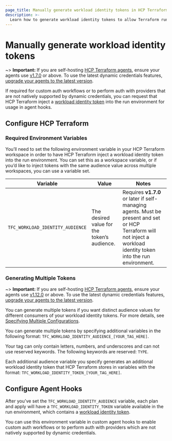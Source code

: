 ```yaml
---
page_title: Manually generate workload identity tokens in HCP Terraform
description: >-
  Learn how to generate workload identity tokens to allow Terraform runs to safely authenticate with custom workflows and providers that do not natively support dynamic credentials.
---
```


# Manually generate workload identity tokens

~> **Important:** If you are self-hosting [HCP Terraform agents](https://github.com/hashicorp/terraform-docs-agents/blob/main/website/docs/cloud-docs/agents/index.mdx), ensure your agents use [v1.7.0](https://github.com/hashicorp/terraform-docs-agents/blob/main/website/docs/cloud-docs/agents/changelog.mdx#1-7-0-03-02-2023) or above. To use the latest dynamic credentials features, [upgrade your agents to the latest version](https://github.com/hashicorp/terraform-docs-agents/blob/main/website/docs/cloud-docs/agents/changelog.mdx).

If required for custom auth workflows or to perform auth with providers that are not natively supported by dynamic credentials, you can request that HCP Terraform inject a [workload identity token](/terraform/cloud-docs/workspaces/dynamic-provider-credentials/workload-identity-tokens) into the run environment for usage in agent hooks.
## Configure HCP Terraform
### Required Environment Variables
You’ll need to set the following environment variable in your HCP Terraform workspace in order to have HCP Terraform inject a workload identity token into the run environment. You can set this as a workspace variable, or if you’d like to inject tokens with the same audience value across multiple workspaces, you can use a variable set.

| Variable                         | Value                                       | Notes                                                                                                                                                                |
|----------------------------------|---------------------------------------------|----------------------------------------------------------------------------------------------------------------------------------------------------------------------|
| `TFC_WORKLOAD_IDENTITY_AUDIENCE` | The desired value for the token’s audience. | Requires **v1.7.0** or later if self-managing agents. Must be present and set or HCP Terraform will not inject a workload identity token into the run environment. |

### Generating Multiple Tokens

~> **Important:** If you are self-hosting [HCP Terraform agents](https://github.com/hashicorp/terraform-docs-agents/blob/main/website/docs/cloud-docs/agents/index.mdx), ensure your agents use [v1.12.0](https://github.com/hashicorp/terraform-docs-agents/blob/main/website/docs/cloud-docs/agents/changelog.mdx#1-12-0-07-26-2023) or above. To use the latest dynamic credentials features, [upgrade your agents to the latest version](https://github.com/hashicorp/terraform-docs-agents/blob/main/website/docs/cloud-docs/agents/changelog.mdx).

You can generate multiple tokens if you want distinct audience values for different consumers of your workload identity tokens. For more details, see [Specifying Multiple Configurations](/terraform/cloud-docs/workspaces/dynamic-provider-credentials/specifying-multiple-configurations).

You can generate multiple tokens by specifying additional variables in the following format: `TFC_WORKLOAD_IDENTITY_AUDIENCE_[YOUR_TAG_HERE]`.

Your tag can only contain letters, numbers, and underscores and can not use reserved keywords. The following keywords are reserved: `TYPE`.

Each additional audience variable you specify generates an additional workload identity token that HCP Terraform stores in variables with the format: `TFC_WORKLOAD_IDENTITY_TOKEN_[YOUR_TAG_HERE]`.

## Configure Agent Hooks
After you've set the `TFC_WORKLOAD_IDENTITY_AUDIENCE` variable, each plan and apply will have a `TFC_WORKLOAD_IDENTITY_TOKEN` variable available in the run environment, which contains a [workload identity token](/terraform/cloud-docs/workspaces/dynamic-provider-credentials/workload-identity-tokens).

You can use this environment variable in custom agent hooks to enable custom auth workflows or to perform auth with providers which are not natively supported by dynamic credentials.
